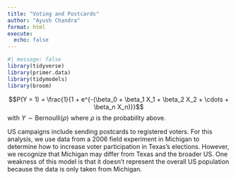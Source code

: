 ```yaml
---
title: "Voting and Postcards"
author: "Ayush Chandra"
format: html
execute: 
  echo: false
---
```



```r
#| message: false
library(tidyverse)
library(primer.data)
library(tidymodels)
library(broom)
```

$$P(Y = 1) = \frac{1}{1 + e^{-(\beta_0 + \beta_1 X_1 + \beta_2 X_2 + \cdots + \beta_n X_n)}}$$
with $Y \sim \text{Bernoulli}(\rho)$ where $\rho$ is the probability above.


US campaigns include sending postcards to registered voters. For this analysis, we use data from a 2006 field experiment in Michigan to determine how to increase voter participation in Texas's elections. However, we recognize that Michigan may differ from Texas and the broader US. One weakness of this model is that it doesn't represent the overall US population because the data is only taken from Michigan.
